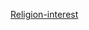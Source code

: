 {{Userbox
  |id=[[File:Religious syms.svg|45px|]]
  |id-c=#e7f2fd 
  |info=这个用户對'''[[宗教]]'''感興趣。
  |info-c=#e7f2fd
  |info-s=10
  |border-c=lightsteelblue
}}  <includeonly>[[Category:對宗教感興趣的維基人|{{PAGENAME}}]]</includeonly><noinclude>
[[Category:宗教信仰用戶框模板|Religion-interest]]
</noinclude>